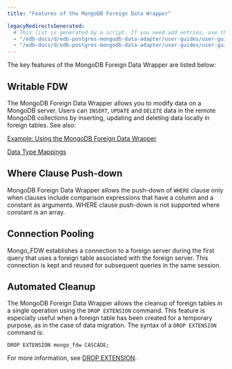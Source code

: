 ```yaml
---
title: "Features of the MongoDB Foreign Data Wrapper"

legacyRedirectsGenerated:
  # This list is generated by a script. If you need add entries, use the `legacyRedirects` key.
  - "/edb-docs/d/edb-postgres-mongodb-data-adapter/user-guides/user-guide/5.2.8/features_of_mongo_fdw.html"
  - "/edb-docs/d/edb-postgres-mongodb-data-adapter/user-guides/user-guide/latest/features_of_mongo_fdw.html"
---
```


<div id="features_of_mongo_fdw" class="registered_link"></div>

The key features of the MongoDB Foreign Data Wrapper are listed below:

## Writable FDW

The MongoDB Foreign Data Wrapper allows you to modify data on a MongoDB server. Users can `INSERT`, `UPDATE` and `DELETE` data in the remote MongoDB collections by inserting, updating and deleting data locally in foreign tables. See also:

[Example: Using the MongoDB Foreign Data Wrapper](07_example_using_the_mongo_data_adapter/#example_using_the_mongo_data_adapter)

[Data Type Mappings](06_configuring_the_mongo_data_adapter/#data-type-mappings)

## Where Clause Push-down

MongoDB Foreign Data Wrapper allows the push-down of `WHERE` clause only when clauses include comparison expressions that have a column and a constant as arguments. WHERE clause push-down is not supported where constant is an array.

## Connection Pooling

Mongo_FDW establishes a connection to a foreign server during the first query that uses a foreign table associated with the foreign server. This connection is kept and reused for subsequent queries in the same session.

## Automated Cleanup

The MongoDB Foreign Data Wrapper allows the cleanup of foreign tables in a single operation using the `DROP EXTENSION` command. This feature is especially useful when a foreign table has been created for a temporary purpose, as in the case of data migration. The syntax of a `DROP EXTENSION` command is:

 `DROP EXTENSION mongo_fdw CASCADE;`

For more information, see [DROP EXTENSION](https://www.postgresql.org/docs/current/sql-dropextension.html).
